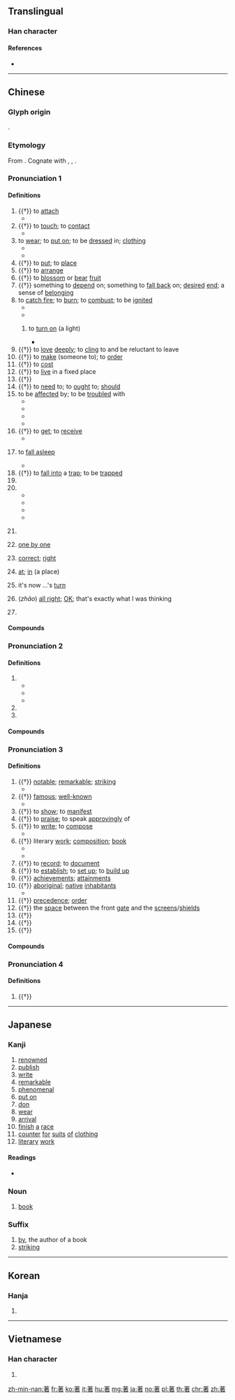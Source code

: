 {{character info/new}}
{{also|着}}
==Translingual==
{{ja-forms|[[着]]|[[着]]|[[着]]/[[著]]}}
===Han character===
{{Han char|rn=140|rad=艸|as=08|sn=14|four=44604|canj=TJKA|ids=⿱艹者}}

====References====
* {{Han ref|kx=1044.260|dkj=31302|dj=1505.190|hdz=53228.020|uh=8457|ud=33879|bh=B5DB|bd=46555}}

----

==Chinese==

===Glyph origin===
{{Han etym}}
{{Han compound|艹|者|c1=s|c2=p|ls=psc}}.

===Etymology===
From {{inh|zh|sit-pro|*s-ta-t||to put; to place}}. Cognate with {{cog|bo|སྟད||to put on; to lay on}}, {{m|bo|སྟ་གོན||preparation; arrangement}}, {{cog|my|ထား||to put; to place}}.

===Pronunciation 1===
{{zh-forms|s=着|t2=着|note=See {{zh-l|着#Usage notes}}.}}
{{zh-pron
|m=zhuó,zháo,zhāo
|m_note=zhuó - literary; zháo - colloquial; zhāo - colloquial [senses: "move, step"; "all right"]
|c=zoek3,zoek6
|c_note=zoek3 - literary; zoek6 - colloquial
|h=pfs=chok/chho̍k
|h_note=chok - literary; chho̍k - colloquial
|md=ciŏk/diŏh |mda=Cdo right.ogg
|md_note=ciŏk - literary; diŏh - colloquial
|mn=qz,tw,xm,zz:tio̍h/twv:to̍h/qz,tw,xm:tio̍k/zz:chia̍k
|mn_note=tio̍h - colloquial; to̍h - colloquial [sense: "to burn"]; tio̍k/chia̍k - literary
|w=4tsaq
|j=zeh4
|x=zho6
|mc=4+5+2
|oc=3+2,4+5+1
|cat=v,n,part
}}

====Definitions====
{{zh-hanzi}}

# {{†}} to [[attach]]
#* {{zh-x|附著[着]{zhuó}|to attach}}
# {{†}} to [[touch]]; to [[contact]]
#* {{zh-x|著[着]{zhuó}陸|to land}}
# to [[wear]]; to [[put on]]; to be [[dress]]ed in; [[clothing]]
#* {{zh-x|衣著[着]{zhuó}|clothing}}
#* {{zh-x|冇著[着]衫|naked|C}}
# {{†}} {{lb|zh|dialectal Mandarin|Jin|Wu}} to [[put]]; to [[place]]
# {{†}} to [[arrange]]
# {{†}} to [[blossom]] or [[bear]] [[fruit]]
# {{†}} something to [[depend]] on; something to [[fall back]] on; [[desired]] [[end]]; a sense of [[belonging]]
# to [[catch fire]]; to [[burn]]; to [[combust]]; to be [[ignite]]d
#* {{zh-x|火 @'''著[着]{zháo}''' 得{de} 很 歡。|The fire is burning cheerfully.}}
#* {{zh-x|窗簾 首先 @'''著[着]{zháo}''' 了 火。|First the curtains '''caught on''' fire.}}
## {{lb|zh|Cantonese}} to [[turn on]] (a light)
##* {{zh-x|著[着]{zoek6} 燈|to turn on the lights|C}}
# {{†}} to [[love]] [[deeply]]; to [[cling]] to and be reluctant to leave
# {{†}} to [[make]] (someone to); to [[order]]
# {{†}} to [[cost]]
# {{†}} to [[live]] in a fixed place
# {{†}} {{n-g|Name of an ancient drinking vessel.}}
# {{†}} {{lb|zh|Min|Wu}} to [[need]] to; to [[ought]] to; [[should]]
# to be [[affect]]ed by; to be [[trouble]]d with
#* {{zh-x|著[着]{zháo}涼|to catch a cold}}
#* {{zh-x|著[着]{zháo}急|to worry}}
#* {{zh-x|著[着]{zháo}魔|[[enchanted]]; [[bewitched]]}}
#* {{zh-x|著[着]病|to become sick|MN}}
# {{†}} {{lb|zh|Hakka|Min}} to [[get]]; to [[receive]]
#* {{zh-x|著[着]獎|to win a prize|H}}
# {{lb|zh|dialectal Mandarin|Wu}} to [[fall asleep]]
#* {{zh-x|他 頭 一 沾 枕{zhěn}頭{tou} 就 '''著[着]{zháo}'''。|He '''falls asleep''' as soon as his head hits the pillow.}}
# {{†}} to [[fall into]] a [[trap]]; to be [[trap]]ped
# {{n-g|Particle denoting that an action was "appropriately done"; "not done in vain".}}
# {{n-g|Particle denoting the success or continuation of an action.}}
#* {{zh-x|書 找 '''著[着]{zháo}''' 了。|The book was ('''successfully''') found.}}
#* {{zh-x|書 找 不 '''著[着]{zháo}'''。|The book cannot be ('''successfully''') found.}}
#* {{zh-x|他 把 發動機 起 '''著[着]{zháo}''' 了。|He ('''successfully''') started the engine.}}
#* {{zh-x|油燈 沒 油 了，點 不 '''著[着]{zháo}''' 了。|There is no oil in the lamp, I can't light it.}}
# {{lb|zh|Beijing Mandarin}} {{n-g|Particle used after verbs to denote the severity of the event.}}
# {{lb|zh|Cantonese}} [[one by one]]
# {{lb|zh|Cantonese|Hakka|Min}} [[correct]]; [[right]]
# {{lb|zh|Min Dong}} [[at]]; [[in]] (a place)
# {{lb|zh|Min}} it's now ...'s [[turn]]
# {{lb|zh|dialectal Mandarin|Xiang}} (''zhāo'') [[all right]]; [[OK]]; that's exactly what I was thinking
# {{zh-alt-form|招|[[move]] (in [[Go]] games); [[step]]; [[trick]]; [[device]]}}

====Compounds====
{{zh-der|一著|不地著|不犯著|不用著急|不著|不著一字|不著不落|不著人|不著家|不著忙|不著急|不著情|不著意|不著疼熱|不著痕跡|不著痛癢|不著筋節|不著腳|不著要|不著親|不著調|不著邊際|乾著急|佛頭著糞|做我不著|先吾著鞭|兩頭不著|刮著|剗著|劈著|十捉九著|合不著|合得著|喫著不盡|土著|地著|執著|大處著眼|失著|安著|少吃無著|巴著|彈著點|抹不著影|拔著短籌|搔著癢處|摸不著|摸著|摸門不著|摸頭不著|撥著癢處|有著落|末著|棋高一著|次著|歪打正著|歸著|沉著|沉著痛快|沒著沒落|沒著落|湯著|烏雲著頂|無著|照相著色|犯不著|犯得著|猛著先鞭|猛著祖鞭|用不著|畫蛇著足|當著不著|睡不著|睡著|矇著|知心著意|知疼著熱|碰著|祖鞭先著|穿紅著綠|穿著|膠著|膠著狀態|花巾著目|著人|著先鞭|著力|著即|著地|著實|著己|著床|著志|著忙|著急|著惱|著想|著意|著慌|著手|著手回春|著手成春|著手腳|著摸|著數|著棋|著水|著涼|著火|著火點|著然|著甚|著甚來由|著生植物|著用|著疼熱|著眼|著眼點|著筆|著糞佛頭|著緊|著肉|著腳|著腳書樓|著色|著花|著莫|著著失敗|著著進逼|著落|著處|著衣|著衣鏡|著跡|著身|著迷|著道|著重|著重兒|著陸|著雨|著題|著風|著魔|著墨|衣著|說得著|貫手著棼|過得著|道著|銀質沉著|附著|附著力|陰著兒|高著兒|黏著|黏著劑|黏著力|點著}}

===Pronunciation 2===
{{zh-forms|s=着|t2=着|note=See {{zh-l|着#Usage notes}}.}}
{{zh-pron
|m=zhe
|ma=y
|c=zoek6
|dial=n
|cat=part
}}

====Definitions====
{{zh-hanzi}} {{tcx|Mandarin|lang=zh}}

# {{n-g|Particle indicating the continuation of an action or a state. Often used with {{zh-l|正在}} or {{zh-l|正}}.}}
#* {{zh-x|我們 上 '''著[着]{zhe}''' 漢語 課。|We '''are''' attend'''ing''' a Chinese lesson.}}
#* {{zh-x|我們 正在 上 '''著[着]{zhe}''' 漢語 課。|We '''are''' attend'''ing''' a Chinese lesson.}}
#* {{zh-x|貓 看 '''著[着]{zhe}''' 魚。|The cat '''is''' look'''ing''' at the fish.}}
# {{n-g|Particle used after some adjectives to denote comparison of levels.}}
# {{n-g|Particle denoting a command, request or advice.}}

====Compounds====
{{zh-der|乾著|儘著|團著|光著眼|怎麼著|忖著勁兒|喪著臉|悠著|哭喪著臉|巴噠著嘴|來著|夾著尾巴|合著|估著眼|可著|奓著膽子|單注著|向著|呆著臉|乍著膽子|拿著腔兒|放著|斂著|滿打著|接著|矇著鍋兒|歪著|板著臉|火著心兒|懷著身子|捻著鼻子|打著|放精神著|挨著|抓著癢處|憑著|獃著臉|破著|捏著鼻子|硬著頭皮|皮著臉|提溜著心|眼看著|瞪著眼|打著竄鼓|白閒著|直著身子|拉絆著|搿著口兒|看著辦|掮著|扯著脖子|活著|明擺著|懷著鬼胎|花搭著|記著|粘著|走著瞧|老著臉|緊接著|麻胡著臉|跟著|逞著|麻著膽子|趕著|鬧著玩兒|髭髭著|者著|這麼著|豁著|緊著|那麼著|長著臉|逞著勁兒|耐著性子|苦著臉|老著臉皮|說著玩兒|腆著臉|綽著經兒|落著臉|耗著}}

===Pronunciation 3===
{{zh-forms}}
{{zh-pron
|m=zhù
|c=zyu3
|md=dé̤ṳ
|mn=qz:tìr/tw,xm:tù/twv,zz:tì
|w=2tsr
|dial=n
|mc=3
|oc=1,2
|cat=a,v,n
}}

====Definitions====
{{zh-hanzi}}

# {{†}} [[notable]]; [[remarkable]]; [[striking]]
#* {{zh-x|顯著|remarkable}}
# {{†}} [[famous]]; [[well-known]]
#* {{zh-x|著名|famous}}
# {{†}} to [[show]]; to [[manifest]]
# {{†}} to [[praise]]; to speak [[approvingly]] of
# {{†}} to [[write]]; to [[compose]]
#* {{zh-x|著書|to write a book}}
# {{†}} literary [[work]]; [[composition]]; [[book]]
#* {{zh-x|名著|literary masterpiece}}
#* {{zh-x|巨著|monumental work}}
# {{†}} to [[record]]; to [[document]]
# {{†}} to [[establish]]; to [[set up]]; to [[build up]]
# {{†}} [[achievement]]s; [[attainment]]s
# {{†}} [[aboriginal]]; [[native]] [[inhabitant]]s
#* {{zh-x|土著|aborigine}}
# {{†}} [[precedence]]; [[order]]
# {{†}} the [[space]] between the front [[gate]] and the [[screen]]s/[[shield]]s
# {{†}} {{zh-alt-form|佇|to [[remain]] (at a place); to be [[held up]]}}
# {{†}} {{zh-alt-form|貯|to [[store]]}}
# {{†}} {{zh-alt-form|褚|to [[stuff]] a lined [[garment]] with [[cotton]]}}

====Compounds====
{{zh-der|fold=1|大著|仰屋著書|劣跡昭著|巨著|卓著|彰著|彰明較著|名著|恩威並著|專著|原著|刻著|以微知著|睹微知著|積微成著|矜張顯著|白著|玄著|視微知著|炳著|昭著|焯著|拙著|撰著|著述|臭名昭著|著作|較著|著述等身|著作權|著作等身|著作權法|編著|著稱|遐邇著聞|罪惡昭著|遺著|鉅著|著書立說|雜著|著書|著作郎|譯著|著者|顯著|論著|見微知著|著作自由|著錄|著論|著績|著名|著作物}}

===Pronunciation 4===
{{zh-forms|s=着}}
{{zh-pron
|m=chú
|dial=n
|mc=1
|oc=n,3
|cat=n
}}

====Definitions====
{{zh-hanzi}}

# {{†}} {{zh-only|著雍/着雍|''alternative name for the fifth [[heavenly stem]]''}}

----

==Japanese==

===Kanji===
{{ja-kanji|grade=6|rs=艸08}}

# [[renowned]]
# [[publish]]
# [[write]]
# [[remarkable]]
# [[phenomenal]]
# [[put on]]
# [[don]]
# [[wear]]
# [[arrival]]
# [[finish]] [[a]] [[race]]
# [[counter]] [[for]] [[suits]] [[of]] [[clothing]]
# [[literary]] [[work]]

====Readings====
* {{ja-readings|goon=[[じゃく]] (jaku) {{non-joyo-reading}}, [[ちょ]] (cho)|kanon=[[ちゃく]] (chaku) {{non-joyo-reading}}, [[ちょ]] (cho)|kun=[[あらわす]] (arawasu), [[いちじるし]] (ichijirushi), [[つく]] (tsuku)|nanori=}}

===Noun===
{{ja-noun|ちょ}}

# [[book]]

===Suffix===
{{ja-pos|suffix|ちょ}}

# [[by]], the author of a book
# [[striking]]

----

==Korean==

===Hanja===
{{ko-hanja|hangeul=[[저]], [[착]]|eumhun=|rv=jeo, chak|mr=chŏ, ch'ak|y=ce, chak}}

# {{defn|lang=ko|sort=艸08}}

----

==Vietnamese==

===Han character===
{{vi-hantu|[[trứ]], [[nước]], [[trước]], [[chước]]|rs=艸08}}

# {{defn|lang=vi|sort=艸08}}

[[zh-min-nan:著]]
[[fr:著]]
[[ko:著]]
[[it:著]]
[[hu:著]]
[[mg:著]]
[[ja:著]]
[[no:著]]
[[pl:著]]
[[th:著]]
[[chr:著]]
[[zh:著]]